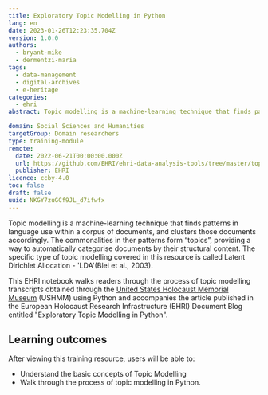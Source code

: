 ```yaml
---
title: Exploratory Topic Modelling in Python
lang: en
date: 2023-01-26T12:23:35.704Z
version: 1.0.0
authors:
  - bryant-mike
  - dermentzi-maria
tags:
  - data-management
  - digital-archives
  - e-heritage
categories:
  - ehri
abstract: Topic modelling is a machine-learning technique that finds patterns in language use within a corpus of documents, and clusters those documents accordingly allowing for further analysis.  Using resources held with EHRI's collections, this notebook offers learners an introduction 'LDA' topic modelling using Python in a step-by-step guide.

domain: Social Sciences and Humanities
targetGroup: Domain researchers
type: training-module
remote:
  date: 2022-06-21T00:00:00.000Z
  url: https://github.com/EHRI/ehri-data-analysis-tools/tree/master/topic-modelling-python
  publisher: EHRI
licence: ccby-4.0
toc: false
draft: false
uuid: NKGY7zuGCf9JL_d7ifwfx
---
```


Topic modelling is a machine-learning technique that finds patterns in language use within a corpus of documents, and clusters those documents accordingly.   The commonalities in ther patterns form “topics”, providing a way to automatically categorise documents by their structural content. The specific type of topic modelling covered in this resource is called Latent Dirichlet Allocation - 'LDA'(Blei et al., 2003).

This EHRI notebook walks readers through the process of topic modelling transcripts obtained through the [United States Holocaust Memorial Museum](https://www.ushmm.org/) (USHMM) using Python and accompanies the article published in the European Holocaust Research Infrastructure (EHRI) Document Blog entitled "Exploratory Topic Modelling in Python".


## L﻿earning outcomes

A﻿fter viewing this training resource, users will be able to:

- Understand the basic concepts of Topic Modelling
- Walk through the process of topic modelling in Python.


<ExternalResource title="Interested in learning more?" subtitle="Check out Exploratory Topic Modelling in Python" url="https://github.com/EHRI/ehri-data-analysis-tools/tree/master/topic-modelling-python#readme" />
